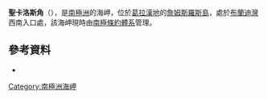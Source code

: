 {{coord|63|50|S|58|2|W|display=title}}

'''聖卡洛斯角'''（{{lang-en|San Carlos Point}}），是[[南極洲|南極洲]]的海岬，位於[[葛拉漢地|葛拉漢地]]的[[詹姆斯羅斯島|詹姆斯羅斯島]]，處於[[布蘭迪灣|布蘭迪灣]]西南入口處，該海岬現時由[[南極條約體系|南極條約體系]]管理。

==參考資料==
*{{usgs-gazetteer}}

{{DEFAULTSORT:San Carlos Point}}
[[Category:南極洲海岬|Category:南極洲海岬]]


{{JamesRossIsland-geo-stub}}